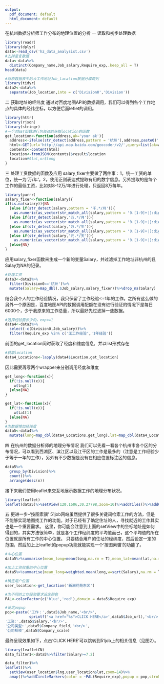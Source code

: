 ```yaml
---
output:
  pdf_document: default
  html_document: default
---
```

在杭州数据分析师工作分布的地理位置的分析
一 读取和初步处理数据
```r
library(readr)
library(dplyr)
data<-read_csv('hz_data_analysist.csv')
#去掉重复数据
data<-data%>%
  distinct(Company_name,Job_salary,Require_exp,.keep_all = T)
head(data)
```

```r
#将原数据表中的大工作地址Job_lacation数据分成两列
library(tidyr)
data2<-data%>%
  separate(Job_location,into = c('Division0','Division'))
```
二 获取地址的经纬度
 通过对百度地图API的数据调用，我们可以得到各个工作地点的具体的经纬坐标，以方便后面leflet的调用。
```r
library(httr)
library(rjson)
library(stringr)
#一个对GET函数进行包装过的获取location的函数
get_location<-function(address,ak='your ak'){
  address<-ifelse(str_detect(address,pattern = '杭州'),address,paste0('杭州市',address))%>%str_extract(pattern = '[:alnum:]+')
  html<-GET(url='http://api.map.baidu.com/geocoder/v2/',query=list(ak=ak,output='json',address=address))
  contents<-content(html)
  location<-fromJSON(contents)$result$location
  location#$lat,or$long
}
```
三 处理工资数据的函数及应用
  salary_fixer主要做了两件事：1，统一工资的单位，统一为‘万/年’。2，使用正则表达式提取有用的数字信息。另外提取的是每个工作的最低工资，比如对8-12万/年进行处理，只返回8万每年。
```r
library(purrr)
salary_fixer<-function(salary){
if(is.na(salary)){NA
  }else if(str_detect(salary,pattern = '千.*/月')){
    as.numeric(as_vector(str_match_all(salary,pattern = '0.[1-9]+|[:digit:]+')))[1]*1.2
  }else if(str_detect(salary,'万.*/月')){
    as.numeric(as_vector(str_match_all(salary,pattern = '0.[1-9]+|[:digit:]+')))[1]*12
  }else if(str_detect(salary,'万.*/年')){
    as.numeric(as_vector(str_match_all(salary,pattern = '0.[1-9]+|[:digit:]+')))[1]
  }else if(str_detect(salary,'元.*/天')){
    as.numeric(as_vector(str_match_all(salary,pattern = '0.[1-9]+|[:digit:]+')))*0.0365
  }else{NA}
}
```
 应用salary_fixer函数来生成一个新的变量Salary，并过滤掉工作地址非杭州的且Salay为NA的记录。

```r
#处理工资
data3<-data2%>%
  filter(Division0=='杭州')%>%
  mutate(Salary=map_dbl(.$Job_salary,salary_fixer))%>%drop_na(Salary)

```

结合我个人的工作经验情况，我只保留了工作经验<=1年的工作。之所有这么做的另外一个原因是，百度地图API的数据调用配额在没有进行验证的情况下是每日6000个，少于我原来的工作总量，所以最好先过滤掉一些数据。
```r
#选择经验要求少的，exp<=1
data4<-data3%>%
  select(-c(Division0,Job_salary))%>%
  filter(Require_exp %in% c('无工作经验','1年经验'))

```
 前面的get_location同时获取了经度和维度信息，并以list形式存在
```r
#获取location
data4_Locations<-lapply(data4$Location,get_location)
```
  因此需要再写两个wrapper来分别调用经度和维度
```r
get_long<-function(x){
  if(!is.null(x)){
    x$lng[1]
  }else{NA}
}

get_lat<-function(x){
  if(!is.null(x)){
    x$lat[1]
  }else{NA}
}
#为数据增加经纬度
data5<-data4%>%
  mutate(long=map_dbl(data4_Locations,get_long),lat=map_dbl(data4_Locations,get_lat))
```
四 在杭州的数据分析师的地理分布情况
  我们可以先看一看各个杭州市各个区的分布情况，可以看到西湖区、滨江区以及江干区的工作是最多的（注意是工作经验少于等于一年的工作），另外有不少数据是没有在相应位置标注区的信息。
```r
data5%>%
  group_by(Division)%>%
  count()%>%
  arrange(desc(n))
```
  接下来我们使用leaflet来交互地展示数据工作的地理分布状况。
```r
library(leaflet)
leaflet(data5)%>%setView(120.1606,30.27798,zoom=10)%>%addTiles()%>%addCircleMarkers(clusterOptions = markerClusterOptions())
```

五 更进一步--‘按图索骥’
  51job网站虽然提供了很多关键词检索工作的方法，但是不能够实现地图找工作的功能。对于已经有了确定住址的人，寻找就近的工作其实也是一个重要需求。
  这里，你可能会注意到上面的setView中的坐标地址是如何得到的，其实方法很简单，就是各个工作经纬度的平均值而已，这个平均值的所在位置就是所有工作的中心位置。
  只要结合用户的住址的经纬度，然后设定一定的范围，然后加上上leaflet的popup功能就能实现一个‘按图索骥’的功能了。
```r
#中心位置
data5%>%summarise(mean_long=mean(long,na.rm = T),mean_lat=mean(lat,na.rm = T))

#加上工资权重的中心位置
data5%>%summarise(mean_long=weighted.mean(long,w=sqrt(Salary),na.rm = T),mean_lat=mean(lat,w=sqrt(Salary),na.rm = T))

```

```r
#确定用户位置
user_location<-get_location('新洲花苑东区')

#为不同的工作经验要求设定颜色
PAL<-colorFactor(c('blue','red'),domain = data5$Require_exp)

#设定popup
pop<-paste('工作：',data5$Job_name,'<br/>',
           sprintf('<a href="%s">CLICK HERE</a>',data5$Job_url),'<br/>',
'工资:',data5$Salary,'<br/>',
'公司类型:',data5$Company_field,'<br/>',
'公司规模',data5$Company_scale)
```
最终呈现效果如下，点击‘CLICK HERE’可以跳转到51job上的相关信息（见图2）。
```r
library(leafletCN)
data_filter1<-data5%>%filter(Salary>=7.2)

data_filter1%>%
leaflet()%>%
  setView(user_location$lng,user_location$lat,zoom=14)%>%
  amap()%>%addCircleMarkers(color = ~PAL(Require_exp),popup = pop,stroke = F,radius =   ~sqrt(Salary))
  



```



